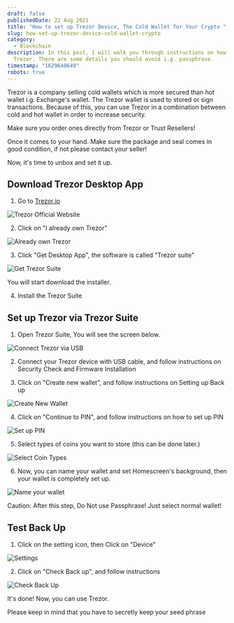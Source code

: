 ```yaml
---
draft: false
publishedDate: 22 Aug 2021
title: "How to set up Trezor Device, The Cold Wallet for Your Crypto "
slug: how-set-up-trezor-device-cold-wallet-crypto
category:
  - Blockchain
description: In this post, I will walk you through instructions on how to set up
  Trezor. There are some details you should avoid i.g. passphrase.
timestamp: "1629640649"
robots: true
---
```

Trezor is a company selling cold wallets which is more secured than hot wallet i.g. Exchange's wallet. The Trezor wallet is used to stored or sign transactions. Because of this, you can use Trezor in a combination between cold and hot wallet in order to increase security.

Make sure you order ones directly from Trezor or Trust Resellers!

Once it comes to your hand. Make sure the package and seal comes in good condition, if not please contact your seller!

Now, it's time to unbox and set it up.

## Download Trezor Desktop App

1. Go to [Trezor.io](https://trezor.io)

![Trezor Official Website](https://res.cloudinary.com/beforeifly/image/upload/v1629641321/anaecha.com/posts/trezor-website_s3ftzh.jpg "Trezor Official Website")

2. Click on "I already own Trezor"

![Already own Trezor](https://res.cloudinary.com/beforeifly/image/upload/v1629642204/anaecha.com/posts/own-trezor_umj9dv.jpg "Already own Trezor")

3. Click "Get Desktop App", the software is called "Trezor suite"

![Get Trezor Suite](https://res.cloudinary.com/beforeifly/image/upload/v1629645196/anaecha.com/posts/desktop-app_zyqh2w.jpg "Get Trezor Suite")

You will start download the installer.

4. Install the Trezor Suite

## Set up Trezor via Trezor Suite

1. Open Trezor Suite, You will see the screen below.

![Connect Trezor via USB](https://res.cloudinary.com/beforeifly/image/upload/v1629645480/anaecha.com/posts/connect-trezor_oxtsqv.jpg "Connect Trezor via USB")

2. Connect your Trezor device with USB cable, and follow instructions on Security Check and Firmware Installation

3. Click on "Create new wallet", and follow instructions on Setting up Back up

![Create New Wallet](https://res.cloudinary.com/beforeifly/image/upload/v1629646093/anaecha.com/posts/create-new-wallet_mmehxg.jpg "Create New Wallet")

4. Click on "Continue to PIN", and follow instructions on how to set up PIN

![Set up PIN](https://res.cloudinary.com/beforeifly/image/upload/v1629646384/anaecha.com/posts/continue-to-pin_ppfbly.jpg "Set up PIN")

5. Select types of coins you want to store (this can be done later.)

![Select Coin Types](https://res.cloudinary.com/beforeifly/image/upload/v1629646532/anaecha.com/posts/coin_r2u2py.jpg "Select Coin Types")

6. Now, you can name your wallet and set Homescreen's background, then your wallet is completely set up.

![Name your wallet](https://res.cloudinary.com/beforeifly/image/upload/v1629646725/anaecha.com/posts/edit-wallet-name_pzaywb.jpg "Name your wallet")

Caution: After this step, Do Not use Passphrase! Just select normal wallet!

## Test Back Up

1. Click on the setting icon, then Click on "Device"

![Settings](https://res.cloudinary.com/beforeifly/image/upload/v1629646892/anaecha.com/posts/settings_rnnvw6.jpg "Settings")

2. Click on "Check Back up", and follow instructions

![Check Back Up](https://res.cloudinary.com/beforeifly/image/upload/v1629646994/anaecha.com/posts/check-back-up_tskiaz.jpg "Check Back Up")

It's done! Now, you can use Trezor.

Please keep in mind that you have to secretly keep your seed phrase